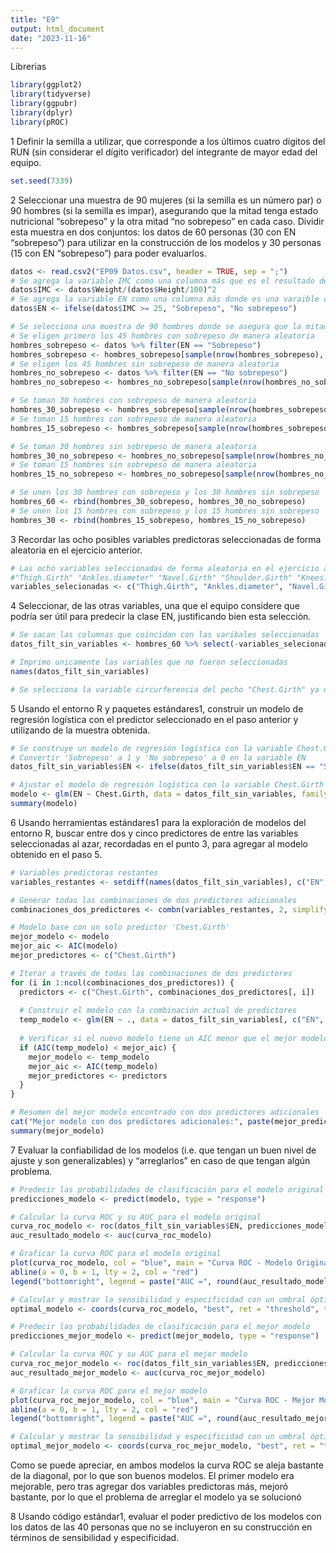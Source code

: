 ```yaml
---
title: "E9"
output: html_document
date: "2023-11-16"
---
```



Librerias
```r
library(ggplot2)
library(tidyverse)
library(ggpubr)
library(dplyr)
library(pROC)
```






1 Definir la semilla a utilizar, que corresponde a los últimos cuatro dígitos del RUN (sin considerar el dígito verificador) del integrante de mayor edad del equipo.

```r
set.seed(7339)

```

2 Seleccionar una muestra de 90 mujeres (si la semilla es un número par) o 90 hombres (si la semilla es impar), asegurando que la mitad tenga estado nutricional “sobrepeso” y la otra mitad “no sobrepeso” en cada caso. Dividir esta muestra en dos conjuntos: 
  los datos de 60 personas (30 con EN “sobrepeso”) para utilizar en la construcción de los modelos y 30 personas (15 con EN “sobrepeso”) para poder evaluarlos.
```r
datos <- read.csv2("EP09 Datos.csv", header = TRUE, sep = ";")
# Se agrega la variable IMC como una columna más que es el resultado de la variable peso dividida por el cuadrado de la estatura
datos$IMC <- datos$Weight/(datos$Height/100)^2
# Se agrega la variable EN como una columna más donde es una varaible dicotómica siendo sobrepeso si IMC >= 25 y no sobrepeso si IMC < 25
datos$EN <- ifelse(datos$IMC >= 25, "Sobrepeso", "No sobrepeso")

# Se selecciona una muestra de 90 hombres donde se asegura que la mitad tenga estado nutricional "sobrepeso" y la otra mitad "no sobrepeso"
# Se eligen primero los 45 hombres con sobrepeso de manera aleatoria
hombres_sobrepeso <- datos %>% filter(EN == "Sobrepeso")
hombres_sobrepeso <- hombres_sobrepeso[sample(nrow(hombres_sobrepeso), 45),]
# Se eligen los 45 hombres sin sobrepeso de manera aleatoria
hombres_no_sobrepeso <- datos %>% filter(EN == "No sobrepeso")
hombres_no_sobrepeso <- hombres_no_sobrepeso[sample(nrow(hombres_no_sobrepeso), 45),]

# Se toman 30 hombres con sobrepeso de manera aleatoria 
hombres_30_sobrepeso <- hombres_sobrepeso[sample(nrow(hombres_sobrepeso), 30),]
# Se toman 15 hombres con sobrepeso de manera aleatoria
hombres_15_sobrepeso <- hombres_sobrepeso[sample(nrow(hombres_sobrepeso), 15),]

# Se toman 30 hombres sin sobrepeso de manera aleatoria
hombres_30_no_sobrepeso <- hombres_no_sobrepeso[sample(nrow(hombres_no_sobrepeso), 30),]
# Se toman 15 hombres sin sobrepeso de manera aleatoria
hombres_15_no_sobrepeso <- hombres_no_sobrepeso[sample(nrow(hombres_no_sobrepeso), 15),]

# Se unen los 30 hombres con sobrepeso y los 30 hombres sin sobrepeso
hombres_60 <- rbind(hombres_30_sobrepeso, hombres_30_no_sobrepeso)
# Se unen los 15 hombres con sobrepeso y los 15 hombres sin sobrepeso
hombres_30 <- rbind(hombres_15_sobrepeso, hombres_15_no_sobrepeso)
```

3 Recordar las ocho posibles variables predictoras seleccionadas de forma aleatoria en el ejercicio anterior.
```r
# Las ocho variables seleccionadas de forma aleatoria en el ejercicio anterior fueron:
#"Thigh.Girth" "Ankles.diameter" "Navel.Girth" "Shoulder.Girth" "Knees.diameter" "Elbows.diameter" "Chest.diameter" "Bitrochanteric.diameter"    
variables_selecionadas <- c("Thigh.Girth", "Ankles.diameter", "Navel.Girth", "Shoulder.Girth", "Knees.diameter", "Elbows.diameter", "Chest.diameter", "Bitrochanteric.diameter")

```


4 Seleccionar, de las otras variables, una que el equipo considere que podría ser útil para predecir la clase EN, justificando bien esta selección.
```r
# Se sacan las columnas que coincidan con las varibales seleccionadas
datos_filt_sin_variables <- hombres_60 %>% select(-variables_selecionadas)

# Imprimo unicamente las variables que no fueron seleccionadas
names(datos_filt_sin_variables)

# Se selecciona la variable circurferencia del pecho "Chest.Girth" ya que se considera que puede ser útil para predecir la clase EN ya que se considera que las personas con sobrepeso tienen una mayor circurferencia del pecho
```

5 Usando el entorno R y paquetes estándares1, construir un modelo de regresión logística con el predictor seleccionado en el paso anterior y utilizando de la muestra obtenida.
```r
# Se construye un modelo de regresión logística con la variable Chest.Girth como predictor
# Convertir 'Sobrepeso' a 1 y 'No sobrepeso' a 0 en la variable EN
datos_filt_sin_variables$EN <- ifelse(datos_filt_sin_variables$EN == "Sobrepeso", 1, 0)

# Ajustar el modelo de regresión logística con la variable Chest.Girth como predictor
modelo <- glm(EN ~ Chest.Girth, data = datos_filt_sin_variables, family = "binomial")
summary(modelo)
```

6 Usando herramientas estándares1 para la exploración de modelos del entorno R, buscar entre dos y cinco predictores de entre las variables seleccionadas al azar, recordadas en el punto 3, para agregar al modelo obtenido en el paso 5.
```r
# Variables predictoras restantes
variables_restantes <- setdiff(names(datos_filt_sin_variables), c("EN", "Chest.Girth"))

# Generar todas las combinaciones de dos predictores adicionales
combinaciones_dos_predictores <- combn(variables_restantes, 2, simplify = TRUE)

# Modelo base con un solo predictor 'Chest.Girth'
mejor_modelo <- modelo
mejor_aic <- AIC(modelo)
mejor_predictores <- c("Chest.Girth")

# Iterar a través de todas las combinaciones de dos predictores
for (i in 1:ncol(combinaciones_dos_predictores)) {
  predictors <- c("Chest.Girth", combinaciones_dos_predictores[, i])
  
  # Construir el modelo con la combinación actual de predictores
  temp_modelo <- glm(EN ~ ., data = datos_filt_sin_variables[, c("EN", predictors)], family = "binomial", control = list(maxit = 100))
  
  # Verificar si el nuevo modelo tiene un AIC menor que el mejor modelo actual
  if (AIC(temp_modelo) < mejor_aic) {
    mejor_modelo <- temp_modelo
    mejor_aic <- AIC(temp_modelo)
    mejor_predictores <- predictors
  }
}

# Resumen del mejor modelo encontrado con dos predictores adicionales
cat("Mejor modelo con dos predictores adicionales:", paste(mejor_predictores, collapse = ", "), "\n")
summary(mejor_modelo)
```

7 Evaluar la confiabilidad de los modelos (i.e. que tengan un buen nivel de ajuste y son generalizables) y “arreglarlos” en caso de que tengan algún problema.
```r
# Predecir las probabilidades de clasificación para el modelo original
predicciones_modelo <- predict(modelo, type = "response")

# Calcular la curva ROC y su AUC para el modelo original
curva_roc_modelo <- roc(datos_filt_sin_variables$EN, predicciones_modelo)
auc_resultado_modelo <- auc(curva_roc_modelo)

# Graficar la curva ROC para el modelo original
plot(curva_roc_modelo, col = "blue", main = "Curva ROC - Modelo Original")
abline(a = 0, b = 1, lty = 2, col = "red")
legend("bottomright", legend = paste("AUC =", round(auc_resultado_modelo, 3)), col = "blue", lty = 1)

# Calcular y mostrar la sensibilidad y especificidad con un umbral óptimo para el modelo original
optimal_modelo <- coords(curva_roc_modelo, "best", ret = "threshold", transpose = TRUE)

# Predecir las probabilidades de clasificación para el mejor modelo
predicciones_mejor_modelo <- predict(mejor_modelo, type = "response")

# Calcular la curva ROC y su AUC para el mejor modelo
curva_roc_mejor_modelo <- roc(datos_filt_sin_variables$EN, predicciones_mejor_modelo)
auc_resultado_mejor_modelo <- auc(curva_roc_mejor_modelo)

# Graficar la curva ROC para el mejor modelo
plot(curva_roc_mejor_modelo, col = "blue", main = "Curva ROC - Mejor Modelo")
abline(a = 0, b = 1, lty = 2, col = "red")
legend("bottomright", legend = paste("AUC =", round(auc_resultado_mejor_modelo, 3)), col = "blue", lty = 1)

# Calcular y mostrar la sensibilidad y especificidad con un umbral óptimo para el mejor modelo
optimal_mejor_modelo <- coords(curva_roc_mejor_modelo, "best", ret = "threshold", transpose = TRUE)
```
Como se puede apreciar, en ambos modelos la curva ROC se aleja bastante de la diagonal, por lo que son buenos modelos.
El primer modelo era mejorable, pero tras agregar dos variables predictoras más, mejoró bastante, por lo que el problema de arreglar el modelo ya se solucionó


8 Usando código estándar1, evaluar el poder predictivo de los modelos con los datos de las 40 personas que no se incluyeron en su construcción en términos de sensibilidad y especificidad.
```r

```

